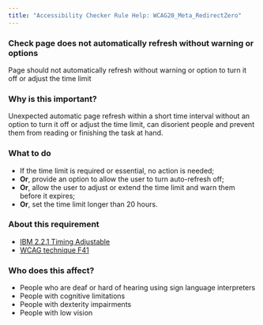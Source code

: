 ```yaml
---
title: "Accessibility Checker Rule Help: WCAG20_Meta_RedirectZero"
---
```


<div className="toolHelp">
<Row>
<Column colLg={16} colMd={8} colSm={4} className="toolHead">

### Check page does not automatically refresh without warning or options

<div id="locLevel"></div>

Page should not automatically refresh without warning or option to turn it off or adjust the time limit

</Column>
</Row>
<Row>
<Column colLg={11} colMd={5} colSm={4} className="toolMain">

### Why is this important?

Unexpected automatic page refresh within a short time interval without an option to turn it off or adjust the time limit, can disorient people and prevent them from reading or finishing the task at hand.

<div id="locSnippet"></div>

### What to do

* If the time limit is required or essential, no action is needed;
* **Or**, provide an option to allow the user to turn auto-refresh off;
* **Or**, allow the user to adjust or extend the time limit and warn them before it expires;
* **Or**, set the time limit longer than 20 hours.

</Column>
<Column colLg={5} colMd={3} colSm={4} className="toolLeft">

### About this requirement

* [IBM 2.2.1 Timing Adjustable](https://www.ibm.com/able/requirements/requirements/#2_2_1)
* [WCAG technique F41](https://www.w3.org/WAI/WCAG21/Techniques/failures/F41)

### Who does this affect?

* People who are deaf or hard of hearing using sign language interpreters
* People with cognitive limitations
* People with dexterity impairments
* People with low vision

</Column>
</Row>
</div>

